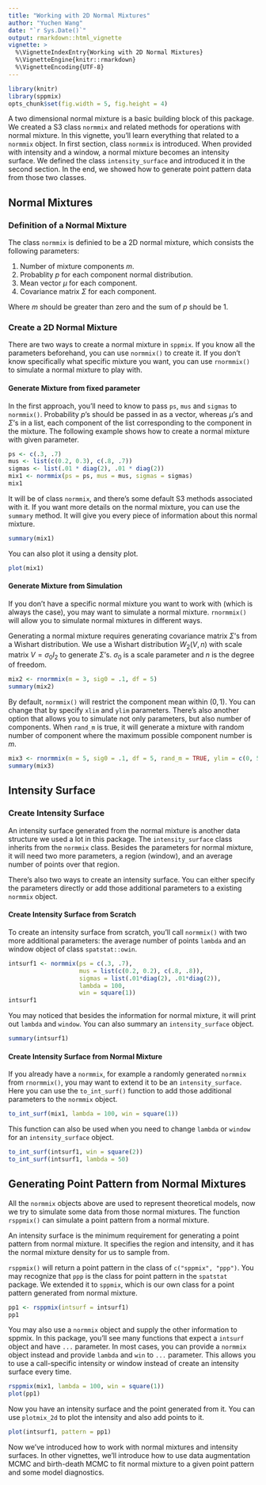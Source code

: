 ```yaml
---
title: "Working with 2D Normal Mixtures"
author: "Yuchen Wang"
date: "`r Sys.Date()`"
output: rmarkdown::html_vignette
vignette: >
  %\VignetteIndexEntry{Working with 2D Normal Mixtures}
  %\VignetteEngine{knitr::rmarkdown}
  %\VignetteEncoding{UTF-8}
---
```


```r
library(knitr)
library(sppmix)
opts_chunk$set(fig.width = 5, fig.height = 4)
```

A two dimensional normal mixture is a basic building block of this package. We created a S3 class `normmix` and related methods for operations with normal mixture. In this vignette, you'll learn everything that related to a `normmix` object. In first section, class `normmix` is introduced. When provided with intensity and a window, a normal mixture becomes an intensity surface. We defined the class `intensity_surface` and introduced it in the second section. In the end, we showed how to generate point pattern data from those two classes. 

## Normal Mixtures
### Definition of a Normal Mixture
The class `normmix` is definied to be a 2D normal mixture, which consists the following parameters:

1. Number of mixture components $m$.
2. Probablity $p$ for each component normal distribution.
3. Mean vector $\mu$ for each component.
4. Covariance matrix $\Sigma$ for each component.

Where $m$ should be greater than zero and the sum of $p$ should be $1$.

### Create a 2D Normal Mixture

There are two ways to create a normal mixture in `sppmix`. If you know all the parameters beforehand, you can use `normmix()` to create it. If you don't know specifically what specific mixture you want, you can use `rnormmix()` to simulate a normal mixture to play with.


#### Generate Mixture from fixed parameter

In the first approach, you'll need to know to pass `ps`, `mus` and `sigmas` to `normmix()`. Probability $p$'s should be passed in as a vector, whereas $\mu$'s and $\Sigma$'s in a list, each component of the list corresponding to the component in the mixture. The following example shows how to create a normal mixture with given parameter.

```r
ps <- c(.3, .7)
mus <- list(c(0.2, 0.3), c(.8, .7))
sigmas <- list(.01 * diag(2), .01 * diag(2))
mix1 <- normmix(ps = ps, mus = mus, sigmas = sigmas)
mix1
```


It will be of class `normmix`, and there's some default S3 methods associated with it. If you want more details on the normal mixture, you can use the ```summary``` method. It will give you every piece of information about this normal mixture. 

```r
summary(mix1)
```

You can also plot it using a density plot.

```r
plot(mix1)
```


#### Generate Mixture from Simulation
If you don't have a specific normal mixture you want to work with (which is always the case), you may want to simulate a normal mixture. `rnormmix()` will allow you to simulate normal mixtures in different ways.

Generating a normal mixture requires generating covariance matrix $\Sigma$'s from a Wishart distribution. We use a Wishart distribution $W_2(V, n)$ with scale matrix $V = \sigma_0 I_2$ to generate $\Sigma$'s. $\sigma_0$ is a scale parameter and $n$ is the degree of freedom.

```r
mix2 <- rnormmix(m = 3, sig0 = .1, df = 5)
summary(mix2)
```


By default, `normmix()` will restrict the component mean within $(0, 1)$. You can change that by specify `xlim` and `ylim` parameters. There's also another option that allows you to simulate not only parameters, but also number of components. When `rand_m` is true, it will generate a mixture with random number of component where the maximum possible component number is $m$.

```r
mix3 <- rnormmix(m = 5, sig0 = .1, df = 5, rand_m = TRUE, ylim = c(0, 5))
summary(mix3)
```

## Intensity Surface

### Create Intensity Surface
An intensity surface generated from the normal mixture is another data structure we used a lot in this package. The `intensity_surface` class inherits from the `normmix` class. Besides the parameters for normal mixture, it will need two more parameters, a region (window), and an average number of points over that region.

There's also two ways to create an intensity surface. You can either specify the parameters directly or add those additional parameters to a existing `normmix` object.

#### Create Intensity Surface from Scratch

To create an intensity surface from scratch, you'll call `normmix()` with two more additional parameters: the average number of points `lambda` and an window object of class `spatstat::owin`. 

```r
intsurf1 <- normmix(ps = c(.3, .7),
                    mus = list(c(0.2, 0.2), c(.8, .8)),
                    sigmas = list(.01*diag(2), .01*diag(2)),
                    lambda = 100,
                    win = square(1))
intsurf1
```


You may noticed that besides the information for normal mixture, it will print out `lambda` and `window`. You can also summary an `intensity_surface` object.

```r
summary(intsurf1)
```

#### Create Intensity Surface from Normal Mixture
If you already have a `normmix`, for example a randomly generated `normmix` from `rnormmix()`, you may want to extend it to be an `intensity_surface`. Here you can use the `to_int_surf()` function to add those additional parameters to the `normmix` object.

```r
to_int_surf(mix1, lambda = 100, win = square(1))
```

This function can also be used when you need to change `lambda` or `window` for an `intensity_surface` object. 

```r
to_int_surf(intsurf1, win = square(2))
to_int_surf(intsurf1, lambda = 50)
```

## Generating Point Pattern from Normal Mixtures
All the `normmix` objects above are used to represent theoretical models, now we try to simulate some data from those normal mixtures. The function `rsppmix()` can simulate a point pattern from a normal mixture.

An intensity surface is the minimum requirement for generating a point pattern from normal mixture. It specifies the region and intensity, and it has the normal mixture density for us to sample from.

`rsppmix()` will return a point pattern in the class of `c("sppmix", "ppp")`. You may recognize that `ppp` is the class for point pattern in the `spatstat` package. We extended it to `sppmix`, which is our own class for a point pattern generated from normal mixture.

```r
pp1 <- rsppmix(intsurf = intsurf1)
pp1
```

You may also use a `normmix` object and supply the other information to sppmix. In this package, you'll see many functions that expect a `intsurf` object and have `...` parameter. In most cases, you can provide a `normmix` object instead and provide `lambda` and `win` to `...` parameter. This allows you to use a call-specific intensity or window instead of create an intensity surface every time.

```r
rsppmix(mix1, lambda = 100, win = square(1))
plot(pp1)
```

Now you have an intensity surface and the point generated from it. You can use `plotmix_2d` to plot the intensity and also add points to it. 

```r
plot(intsurf1, pattern = pp1)
```


Now we've introduced how to work with normal mixtures and intensity surfaces. In other vignettes, we'll introduce how to use data augmentation MCMC and birth-death MCMC to fit normal mixture to a given point pattern and some model diagnostics.



